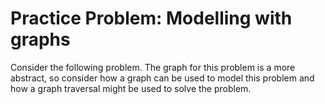 # Practice Problem: Modelling with graphs

Consider the following problem. The graph for this problem is a more abstract, so consider how a graph can be used to model this problem and how a graph traversal might be used to solve the problem.

<ProblemBlock problemID="fox" />